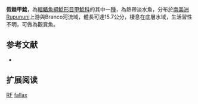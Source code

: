 {{Speciesbox
| name = 假銼甲鯰
| image =  
| image_width = 250px
| image_caption = 
| status = NE
| status_system = IUCN3.1
| genus = Rineloricaria
| species = fallax
| authority = [[Steindachner|Steindachner]], 1915
| synonyms = *''Loricaria fallax '',Steindachner, 1915 
*'' Hemiloricaria fallax '',Steindachner, 1915 
}}

'''假銼甲鯰'''，為[[輻鰭魚綱|輻鰭魚綱]][[鯰形目|鯰形目]][[甲鯰科|甲鯰科]]的其中一[[種|種]]，為熱帶淡水魚，分布於[[南美洲|南美洲]]Rupununi上游與Branco河流域，體長可達15.7公分，棲息在底層水域，生活習性不明，可做為觀賞魚。
==参考文献==
*{{FishBase_species|genus=Rineloricaria|species=fallax|year=2014|month=11}}

== 扩展阅读 ==
{{refbegin}}
{{wikispecies-inline|Rineloricaria fallax|假銼甲鯰}}
{{refend}}
{{Taxonbar|from=Q388445}}

[[Category:觀賞魚|RF]]
[[Category:銼甲鯰屬|fallax]]